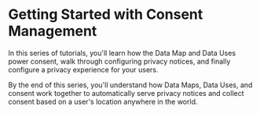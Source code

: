 
# Getting Started with Consent Management

<TutorialKey duration="25" product="Fides" topic="Consent Management" interactive="true"/>

In this series of tutorials, you'll learn how the Data Map and Data Uses power consent, walk through configuring privacy notices, and finally configure a privacy experience for your users.

By the end of this series, you'll understand how Data Maps, Data Uses, and consent work together to automatically serve privacy notices and collect consent based on a user's location anywhere in the world.

<VimeoVideo src="https://player.vimeo.com/video/848494412?badge=0&amp;autopause=0&amp;player_id=0&amp;app_id=58479" />

<KeyTutorialWrap>
  <TutorialFeat title="01 | Consent Management Fundamentals" link="/docs/tutorials/consent-management-fundamentals"   description="Get an overview of the fundamental terms, requirements and concepts of Consent Management." duration="5" video="true"/>
  <TutorialFeat title="02 | Data Use and Consent" link="/docs/tutorials/consent-management-configuration/data-use-for-consent"  description="Learn how data uses automate and power your consent management." duration="5" interactive="true" />
  <TutorialFeat title="03 | Configuring Privacy Notices" link="/docs/tutorials/consent-management-configuration/privacy-notices"  description="Learn how to configure and manage privacy notices." duration="5" video="true" interactive="true" />
  <TutorialFeat title="04 | Configuring Privacy Experiences" link="/docs/tutorials/consent-management-configuration/privacy-experiences"  description="Learn how to configure and manage privacy experiences." duration="5" video="true" interactive="true" />
</KeyTutorialWrap>


